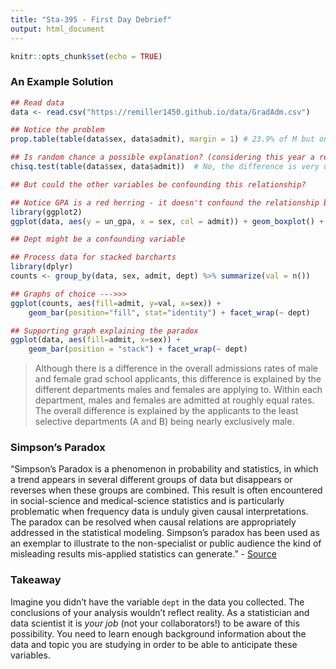 ```yaml
---
title: "Sta-395 - First Day Debrief"
output: html_document
---
```


```r
knitr::opts_chunk$set(echo = TRUE)
```

### An Example Solution

```r
## Read data
data <- read.csv("https://remiller1450.github.io/data/GradAdm.csv")

## Notice the problem
prop.table(table(data$sex, data$admit), margin = 1) # 23.9% of M but only 19.3% of F are admitted

## Is random chance a possible explanation? (considering this year a representative sample of the school more broadly - other years, etc.)
chisq.test(table(data$sex, data$admit))  # No, the difference is very unlikely to be due to chance

## But could the other variables be confounding this relationship?

## Notice GPA is a red herring - it doesn't confound the relationship b/w sex and admit
library(ggplot2)
ggplot(data, aes(y = un_gpa, x = sex, col = admit)) + geom_boxplot() + facet_wrap(~ dept)

## Dept might be a confounding variable 

## Process data for stacked barcharts
library(dplyr)
counts <- group_by(data, sex, admit, dept) %>% summarize(val = n())

## Graphs of choice --->>>
ggplot(counts, aes(fill=admit, y=val, x=sex)) + 
    geom_bar(position="fill", stat="identity") + facet_wrap(~ dept)

## Supporting graph explaining the paradox
ggplot(data, aes(fill=admit, x=sex)) + 
    geom_bar(position = "stack") + facet_wrap(~ dept)
```

> Although there is a difference in the overall admissions rates of male and female grad school applicants, this difference is explained by the different departments males and females are applying to. Within each department, males and females are admitted at roughly equal rates.  The overall difference is explained by the applicants to the least selective departments (A and B) being nearly exclusively male.

### Simpson's Paradox

"Simpson's Paradox is a phenomenon in probability and statistics, in which a trend appears in several different groups of data but disappears or reverses when these groups are combined. This result is often encountered in social-science and medical-science statistics and is particularly problematic when frequency data is unduly given causal interpretations. The paradox can be resolved when causal relations are appropriately addressed in the statistical modeling. Simpson's paradox has been used as an exemplar to illustrate to the non-specialist or public audience the kind of misleading results mis-applied statistics can generate." -  [Source](https://en.wikipedia.org/wiki/Simpson%27s_paradox)

### Takeaway

Imagine you didn't have the variable `dept` in the data you collected. The conclusions of your analysis wouldn't reflect reality.  As a statistician and data scientist it is *your job* (not your collaborators!) to be aware of this possibility.  You need to learn enough background information about the data and topic you are studying in order to be able to anticipate these variables.


